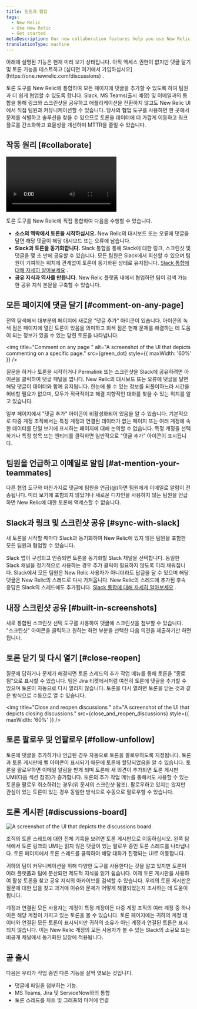 ```yaml
---
title: 팀원과 협업
tags:
  - New Relic
  - Use New Relic
  - Get started
metaDescription: Our new collaboration features help you use New Relic to solve problems together
translationType: machine
---
```





<Callout variant="important">
  아래에 설명된 기능은 현재 미리 보기 상태입니다. 아직 액세스 권한이 없지만 댓글 달기 및 토론 기능을 테스트하고 [싶다면 여기에서 가입하십시오](https://one.newrelic.com/discussions) .
</Callout>

토론 도구를 New Relic에 통합하여 모든 페이지에 댓글을 추가할 수 있도록 하여 팀원과 더 쉽게 협업할 수 있도록 합니다. Slack, MS Teams(출시 예정) 및 이메일과의 통합을 통해 링크와 스크린샷을 공유하고 애플리케이션을 전환하지 않고도 New Relic UI에서 직접 팀원과 커뮤니케이션할 수 있습니다. 당사의 협업 도구를 사용하면 한 곳에서 문제를 식별하고 솔루션을 찾을 수 있으므로 토론을 데이터에 더 가깝게 이동하고 워크플로를 간소화하고 효율성을 개선하며 MTTR을 줄일 수 있습니다.

## 작동 원리 [#collaborate]

<Video
  type="wistia"
  id="m4b6y854wi"
/>

토론 도구를 New Relic에 직접 통합하여 다음을 수행할 수 있습니다.

* **소스의 맥락에서 토론을 시작하십시오.** New Relic의 대시보드 또는 오류에 댓글을 달면 해당 댓글이 해당 대시보드 또는 오류에 남습니다.
* **Slack과 토론을 동기화합니다.** Slack 통합을 통해 Slack에 대한 링크, 스크린샷 및 댓글을 몇 초 만에 공유할 수 있습니다. 모든 팀원은 Slack에서 회신할 수 있으며 팀원이 기여하는 위치에 관계없이 토론이 동기화된 상태로 유지됩니다. [Slack 통합에 대해 자세히 알아보세요](/docs/new-relic-solutions/new-relic-one/ui-data/collaborate/collaboration-slack-integration) .
* **공유 지식과 역사를 만듭니다.** New Relic 플랫폼 내에서 협업하면 팀이 검색 가능한 공유 지식 본문을 구축할 수 있습니다.

## 모든 페이지에 댓글 달기 [#comment-on-any-page]

전역 탐색에서 대부분의 페이지에 새로운 "댓글 추가" 아이콘이 있습니다. 아이콘의 녹색 점은 페이지에 열린 토론이 있음을 의미하고 회색 점은 현재 문제를 해결하는 데 도움이 되는 정보가 있을 수 있는 닫힌 토론을 나타냅니다.

<img
  title="Comment on any page "
  alt="A screenshot of the UI that depicts commenting on a specific page."
  src={green_dot}
  style={{ maxWidth: '60%' }}
/>

질문을 하거나 토론을 시작하거나 Permalink 또는 스크린샷을 Slack에 공유하려면 아이콘을 클릭하여 댓글 패널을 엽니다. New Relic의 대시보드 또는 오류에 댓글을 달면 해당 댓글이 데이터와 함께 유지됩니다. 한눈에 볼 수 있는 정보를 되풀이하느라 시간을 허비할 필요가 없으며, 모두가 적극적이고 해결 지향적인 대화를 찾을 수 있는 위치를 알고 있습니다.

일부 페이지에서 "댓글 추가" 아이콘이 비활성화되어 있음을 알 수 있습니다. 기본적으로 다중 계정 조직에서는 특정 계정과 연결된 데이터가 없는 페이지 또는 여러 계정에 속한 데이터를 단일 보기에 표시하는 페이지에 대해 논의할 수 없습니다. 특정 계정을 선택하거나 특정 항목 또는 엔티티를 클릭하면 일반적으로 "댓글 추가" 아이콘이 표시됩니다.

## 팀원을 언급하고 이메일로 알림 [#at-mention-your-teammates]

다른 협업 도구와 마찬가지로 댓글에 팀원을 언급(@)하면 팀원에게 이메일로 알림이 전송됩니다. 미리 보기에 포함되지 않았거나 새로운 디자인을 사용하지 않는 팀원을 언급하면 New Relic에 대한 토론에 액세스할 수 없습니다.

## Slack과 링크 및 스크린샷 공유 [#sync-with-slack]

새 토론을 시작할 때마다 Slack과 동기화하여 New Relic에 있지 않은 팀원을 포함한 모든 팀원과 협업할 수 있습니다.

Slack 앱이 구성되고 인증되면 토론을 동기화할 Slack 채널을 선택합니다. 동일한 Slack 채널을 정기적으로 사용하는 경우 추가 클릭이 필요하지 않도록 미리 채워집니다. Slack에서 모든 팀원은 New Relic 사용자가 아니더라도 답글을 달 수 있으며 해당 댓글은 New Relic의 스레드로 다시 가져옵니다. New Relic의 스레드에 추가된 후속 응답은 Slack의 스레드에도 추가됩니다. [Slack 통합에 대해 자세히 알아보세요](/docs/new-relic-solutions/new-relic-one/ui-data/collaborate/collaboration-slack-integration) .

## 내장 스크린샷 공유 [#built-in-screenshots]

새로 통합된 스크린샷 선택 도구를 사용하여 댓글에 스크린샷을 첨부할 수 있습니다. "스크린샷" 아이콘을 클릭하고 원하는 화면 부분을 선택한 다음 의견을 제출하기만 하면 됩니다.

## 토론 닫기 및 다시 열기 [#close-reopen]

질문에 답하거나 문제가 해결되면 토론 스레드의 추가 작업 메뉴를 통해 토론을 "종료됨"으로 표시할 수 있습니다. 팀은 Jira 티켓에서처럼 여전히 토론에 댓글을 추가할 수 있으며 토론이 자동으로 다시 열리지 않습니다. 토론을 다시 열려면 토론을 닫는 것과 같은 방식으로 수동으로 열 수 있습니다.

<img
  title="Close and reopen discussions "
  alt="A screenshot of the UI that depicts closing discussions."
  src={close_and_reopen_discussions}
  style={{ maxWidth: '60%' }}
/>

## 토론 팔로우 및 언팔로우 [#follow-unfollow]

토론에 댓글을 추가하거나 언급된 경우 자동으로 토론을 팔로우하도록 지정됩니다. 토론과 토론 게시판에 벨 아이콘이 표시되기 때문에 토론에 할당되었음을 알 수 있습니다. 토론을 팔로우하면 이메일 알림을 받게 되며 토론에 새 의견이 추가되면 토론 게시판 UMI(다음 섹션 참조)가 증가합니다. 토론의 추가 작업 메뉴를 통해서도 사용할 수 있는 토론을 팔로우 취소하려는 경우(위 문서의 스크린샷 참조). 팔로우하고 있지는 않지만 관심이 있는 토론이 있는 경우 동일한 방식으로 수동으로 팔로우할 수 있습니다.

## 토론 게시판 [#discussions-board]

<img
  title="Discussions board"
  alt="A screenshot of the UI that depicts the discussions board."
  src={collaboration_discussion_board_new}
/>

조직의 토론 스레드에 대한 전체 기록을 보려면 토론 게시판으로 이동하십시오. 왼쪽 탐색에서 토론 링크의 UMI는 읽지 않은 댓글이 있는 팔로우 중인 토론 스레드를 나타냅니다. 토론 페이지에서 토론 스레드를 클릭하여 해당 대화가 진행되는 UI로 이동합니다.

귀하의 팀이 커뮤니케이션을 위해 다양한 도구를 사용한다는 것을 알고 있지만 토론이 여러 플랫폼과 팀에 분산되면 제도적 지식을 잃기 쉽습니다. 이제 토론 게시판을 사용하여 활성 토론을 찾고 공유 지식의 아카이브를 검색할 수 있습니다. 우리의 토론 게시판은 질문에 대한 답을 찾고 과거에 이슈와 문제가 어떻게 해결되었는지 조사하는 데 도움이 됩니다.

계정과 연결된 모든 사용자는 계정이 특정 계정이든 다중 계정 조직의 여러 계정 중 하나이든 해당 계정이 가지고 있는 토론을 볼 수 있습니다. 토론 페이지에는 귀하의 계정 데이터와 연결된 모든 토론이 표시되지만 귀하의 소유가 아닌 계정과 연결된 토론은 표시되지 않습니다. 이는 New Relic 계정의 모든 사용자가 볼 수 있는 Slack의 소규모 또는 비공개 채널에서 동기화된 답장에 적용됩니다.

## 곧 출시

다음은 우리가 작업 중인 다른 기능을 살짝 엿보는 것입니다.

* 댓글에 파일을 첨부하는 기능.
* MS Teams, Jira 및 ServiceNow와의 통합
* 토론 스레드를 차트 및 그래프의 마커에 연결
